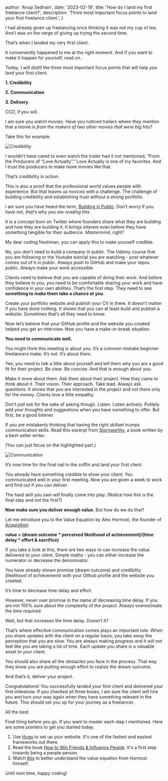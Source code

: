
  author: 'Anup Sedhain',
  date: '2023-02-19',
  title: 'How do I land my first freelance client?',
  description:
    'Three most important focus points to land your first freelance client.',
}


I had already given up freelancing once thinking it was not my cup of tea. And I was on the verge of giving up trying the second time.

That’s when I landed my very first client.

It conveniently happened to me at the right moment. And if you want to make it happen for yourself, read on.

*Today*, I will distill the three most important focus points that will help you land your first client.

**1. Credibility**

**2. Communication**

**3. Delivery**

*CCD*, if you will.

I am sure you watch movies. Have you noticed trailers where they mention that a movie is *from the makers of two other movies that were big hits*?

Take this for example.

<Image src={credibility} alt="Credibility" />

I wouldn’t have cared to even watch the trailer had it not mentioned, “From the Producers of “Love Actually”.” Love Actually is one of my favorites. And I trust the producers to make more movies like that.

That’s credibility in action.

This is also a proof that the professional world values people with experience. But that leaves us novices with a challenge. The challenge of building credibility and establishing trust without a strong portfolio.

I am sure you have heard the term, [Building in Public](https://buildinpublic.com/). Don’t worry if you have not, *that’s why you are reading this*.

It is a concept born on Twitter where founders share what they are building and how they are building it. It brings interest even before they have something tangible for their audience. *Mastermind*, right?

My dear coding freshman, you can apply this to make yourself credible.

No, you don’t need to build a company in public. The Udemy course that you are following or the Youtube tutorial you are watching - post whatever comes out of it in public. Always push to GitHub and make your repos public. Always make your work accessible.

Clients need to believe that you are capable of doing their work. And before they believe in you, you need to be comfortable sharing your work and have confidence in your own abilities. That’s the first step. They need to see **something to make them take a chance at you**.

Create your portfolio website and publish your CV in there. It doesn’t matter if you have done nothing. It shows that you can at least build and publish a website. Sometimes that’s all they need to know.

Now let’s believe that your GitHub profile and the website you created helped you get an interview. Now you have a make-or-break situation.

**You need to communicate well.**

You might think this meeting is about you. It’s a common mistake beginner freelancers make. It’s not. It’s about them.

Yes, you need to talk a little about yourself and tell them why you are a good fit for their project. Be clear. Be concise. And that is enough about you.

Make it more about them. Ask them about their project. How they came to think about it. Their vision. Their approach. Take lead. Always ask questions. It shows that you are interested in the project and not there only for the money. Clients love a little empathy.

Don’t just ask for the sake of asking though. Listen. Listen actively. Politely add your thoughts and suggestions when you have something to offer. But first, be a good listener.

If you are mistakenly thinking that having the right skillset trumps communication skills. Read this excerpt from [Storyworthy](https://matthewdicks.com/storyworthy/), a book written by a best-seller writer.

(You can just focus on the highlighted part.)

<Image src={communication} alt="Communication" />

It’s now time for the final nail in the coffin and land your first client.

You already have something credible to show your client. You communicated well in your first meeting. Now you are given a week to work and find out if you can deliver.

The hard skill you own will finally come into play. (Notice how this is the final step and not the first?)

**Now make sure you deliver enough value.** But how do we do that?

Let me introduce you to the Value Equation by Alex Hormozi, the founder of [Acquisition](https://www.acquisition.com/).

**value = (dream outcome * perceived likelihood of achievement)/(time delay * effort & sacrifice)**

If you take a look at this, there are two ways to can increase the value delivered to your client. Simple maths - you can either increase the numerator or decrease the denominator.

You have already shown promise (dream outcome) and credibility (likelihood of achievement) with your Github profile and the website you created.

It’s time to decrease time delay and effort.

However, never over promise in the name of decreasing time delay. If you are not 100% sure about the complexity of the project. Always overestimate the time required.

Wait, but that increases the time delay. Doesn’t it?

That’s where effective communication comes plays an important role. When you share updates with the client on a regular basis, you take away the perception that you are slow. You are always making progress and it will not feel like you are taking a lot of time. Each update you share is a valuable asset to your client.

You should also share all the obstacles you face in the process. That way they know you are putting enough effort to realize the dream outcome.

And that’s it, deliver your project.

Congratulations! You successfully landed your first client and delivered your first milestone. If you checked all three boxes, I am sure the client will hire you and turn your way again when they have something relevant in the future. This should set you up for your journey as a freelancer.

All the best.

Final thing before you go. If you want to master each step I mentioned. Here are some pointers to get you started today.

1. Use [Hugo](https://gohugo.io/) to set up your website. It's one of the fastest and easiest frameworks out there.
2. Read the book [How to Win Friends & Influence People](https://www.goodreads.com/book/show/4865.How_to_Win_Friends_and_Influence_People). It's a first step towards being a people person.
3. Watch [this](https://www.acquisition.com/offers-value-equation) to better understand the value equation from Hormozi himself.

Until next time, happy coding!
